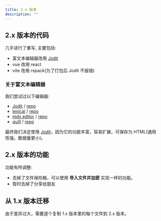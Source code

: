 ```yaml
---
title: 2.x 版本
description: ""
---
```


## 2.x 版本的代码

几乎进行了重写, 主要包括:

- 富文本编辑器改用 [Jodit](https://xdsoft.net/jodit/)
- vue 改用 react
- vite 改用 rspack(为了打包后 Jodit 不报错)

### 关于富文本编辑器

我们尝试过以下编辑器:

- [Jodit](https://xdsoft.net/jodit/) / [repo](https://github.com/xdan/jodit)
- [lexical](https://lexical.dev/) / [repo](https://github.com/facebook/lexical)
- [mdx editor](https://mdxeditor.dev/) / [repo](https://github.com/mdx-editor/editor)
- [quill](https://quilljs.com/) / [repo](https://github.com/quilljs/quill)

最终我们决定使用 [Jodit](https://xdsoft.net/jodit/)，因为它的功能丰富，容易扩展，可保存为 HTML(通用性强，数据量更小)。

## 2.x 版本的功能

功能有所调整:

- 去掉了文件保险箱，可以使用 **导入文件并加密** 实现一样的功能。
- 暂时去掉了分享给朋友

## 从 1.x 版本迁移

由于差异过大，需要逐个复制 1.x 版本里的每个文件到 2.x 版本。
